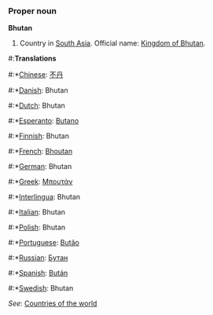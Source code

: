 ===Proper noun===

'''Bhutan'''

# Country in [[South Asia]]. Official name: [[Kingdom of Bhutan]].

#:'''Translations'''
#:*[[Chinese]]: [[不丹]]
#:*[[Danish]]: Bhutan
#:*[[Dutch]]: Bhutan
#:*[[Esperanto]]: [[Butano]]
#:*[[Finnish]]: Bhutan
#:*[[French]]: [[Bhoutan]]
#:*[[German]]: Bhutan
#:*[[Greek]]: [[Μπουτάν]]
#:*[[Interlingua]]: Bhutan
#:*[[Italian]]: Bhutan
#:*[[Polish]]: Bhutan
#:*[[Portuguese]]: [[Butão]]
#:*[[Russian]]: [[Бутан]]
#:*[[Spanish]]: [[Bután]]
#:*[[Swedish]]: Bhutan

''See'': [[Countries of the world]]